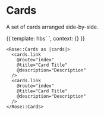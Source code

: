 
<Meta title="Rose|Cards" component="Cards" />

# Cards

A set of cards arranged side-by-side.

<Preview>
  <Story name="Basic Cards">{{
    template: hbs`
      <Rose::Cards as |cards|>
        <cards.link
          @route="index"
          @title="Card Title"
          @description="Description"
        />
        <cards.link
          @route="index"
          @title="Card Title"
          @description="Description"
        />
      </Rose::Cards>
    `,
    context: {}
  }}</Story>
</Preview>


```htmlbars
<Rose::Cards as |cards|>
  <cards.link
    @route="index"
    @title="Card Title"
    @description="Description"
  />
  <cards.link
    @route="index"
    @title="Card Title"
    @description="Description"
  />
</Rose::Cards>
```
